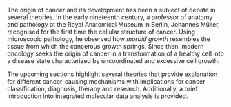 The origin of cancer and its development has been a subject of debate in several theories. In the early nineteenth century, a professor of anatomy and pathology at the Royal Anatomical Museum in Berlin, Johannes Müller, recognised for the first time the cellular structure of cancer. Using microscopic pathology, he observed how *morbid growth* resembles the tissue from which the cancerous growth springs. Since then, modern oncology seeks the origin of cancer in a transformation of a healthy cell into a disease state characterized by uncoordinated and excessive cell growth. 

The upcoming sections highlight several theories that provide explanation for different cancer-causing mechanisms with implications for cancer classification, diagnosis, therapy and research. Additionally, a brief introduction into integrated molecular data analysis is provided.
